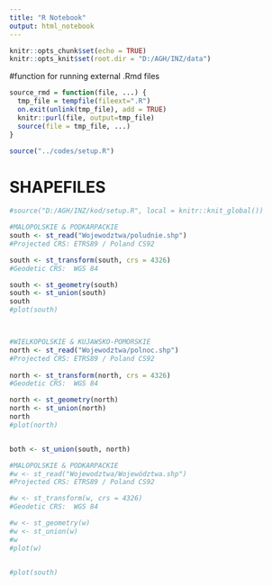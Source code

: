 ```yaml
---
title: "R Notebook"
output: html_notebook
---
```


```r
knitr::opts_chunk$set(echo = TRUE)
knitr::opts_knit$set(root.dir = "D:/AGH/INZ/data")
```

#function for running external .Rmd files
```r
source_rmd = function(file, ...) {
  tmp_file = tempfile(fileext=".R")
  on.exit(unlink(tmp_file), add = TRUE)
  knitr::purl(file, output=tmp_file)
  source(file = tmp_file, ...)
}
```

```r
source("../codes/setup.R")
```


# SHAPEFILES

```r
#source("D:/AGH/INZ/kod/setup.R", local = knitr::knit_global())

#MALOPOLSKIE & PODKARPACKIE
south <- st_read("Wojewodztwa/poludnie.shp")
#Projected CRS: ETRS89 / Poland CS92

south <- st_transform(south, crs = 4326)
#Geodetic CRS:  WGS 84

south <- st_geometry(south)
south <- st_union(south)
south
#plot(south)



#WIELKOPOLSKIE & KUJAWSKO-POMORSKIE
north <- st_read("Wojewodztwa/polnoc.shp")
#Projected CRS: ETRS89 / Poland CS92
  
north <- st_transform(north, crs = 4326)
#Geodetic CRS:  WGS 84

north <- st_geometry(north)
north <- st_union(north)
north
#plot(north)


both <- st_union(south, north)
```

```r
#MALOPOLSKIE & PODKARPACKIE
#w <- st_read("Wojewodztwa/Województwa.shp")
#Projected CRS: ETRS89 / Poland CS92

#w <- st_transform(w, crs = 4326)
#Geodetic CRS:  WGS 84

#w <- st_geometry(w)
#w <- st_union(w)
#w
#plot(w)


#plot(south)
```

```r
```